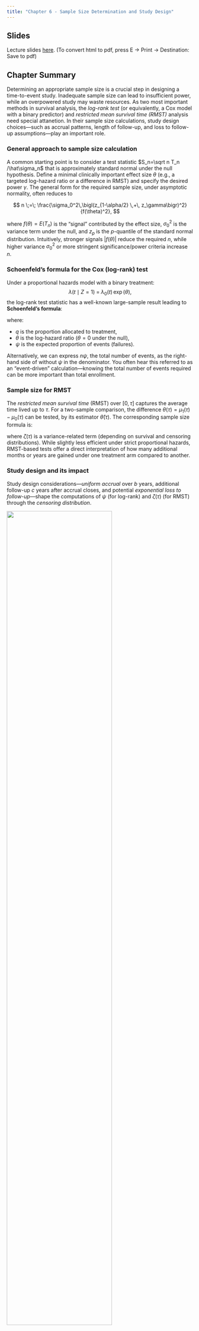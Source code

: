 ```yaml
---
title: "Chapter 6 - Sample Size Determination and Study Design"
---
```


## Slides

Lecture slides [here](chap6.html){target="_blank"}. (To convert html to pdf, press E $\to$ Print $\to$ Destination: Save to pdf)


## Chapter Summary

Determining an appropriate sample size is a crucial step in designing a time-to-event study. Inadequate sample size can lead to insufficient power, while an overpowered study may waste resources. As two most important methods in survival analysis,  the *log-rank test* (or equivalently, a Cox model with a binary predictor) and *restricted mean survival time (RMST)* analysis need special attanetion. In their sample size calculations, study design choices—such as accrual patterns, length of follow-up, and loss to follow-up assumptions—play an important role.

### General approach to sample size calculation

A common starting point is to consider a test statistic $S_n=\sqrt n T_n /\hat\sigma_n$ that is approximately standard normal under the null hypothesis. Define a minimal clinically important effect size $\theta$ (e.g., a targeted log-hazard ratio or a difference in RMST) and specify the desired power $\gamma$. The general form for the required sample size, under asymptotic normality, often reduces to

$$
n 
\;=\; 
\frac{\sigma_0^2\,\bigl(z_{1-\alpha/2} \,+\, z_\gamma\bigr)^2}{f(\theta)^2},
$$

where $f(\theta) = E(T_n)$ is the “signal” contributed by the effect size, $\sigma_0^2$ is the variance term under the null, and $z_{p}$ is the $p$-quantile of the standard normal distribution. Intuitively, stronger signals $\bigl|f(\theta)\bigr|$ reduce the required $n$, while higher variance $\sigma_0^2$ or more stringent significance/power criteria increase $n$.

### Schoenfeld’s formula for the Cox (log-rank) test

Under a proportional hazards model with a binary treatment:
$$
\lambda(t \mid Z=1) 
\;=\; 
\lambda_0(t)\,\exp(\theta),
$$
the log-rank test statistic has a well-known large-sample result leading to **Schoenfeld’s formula**:

\begin{equation}\label{eq:cox:sample_size}
n 
\;=\; 
\frac{\bigl(z_{1-\alpha/2} + z_\gamma\bigr)^2}{q(1-q)\,\psi\,\theta^2}, \tag{1}
\end{equation}

where:

- $q$ is the proportion allocated to treatment,
- $\theta$ is the log-hazard ratio ($\theta=0$ under the null),
- $\psi$ is the expected proportion of events (failures).

Alternatively, we can express $n\psi$, the total number of events, as 
the right-hand side of \eqref{eq:cox:sample_size} without $\psi$ in the denominator.
You often hear this referred to as an “event-driven” calculation—knowing the total number of events required can be more important than total enrollment.

### Sample size for RMST

The *restricted mean survival time* (RMST) over $[0, \tau]$ captures the average time lived up to $\tau$. For a two-sample comparison, the difference $\theta(\tau) = \mu_1(\tau) - \mu_0(\tau)$ can be tested, by its estimator $\hat\theta(\tau)$. The corresponding sample size formula is:

\begin{equation}\label{eq:rmst:sample_size}
n 
\;=\; 
\frac{\zeta(\tau)\,\bigl(z_{1-\alpha/2} + z_\gamma\bigr)^2}{
  q(1-q)\,\theta(\tau)^2}, \tag{2}
\end{equation}

where $\zeta(\tau)$ is a variance-related term (depending on survival and censoring distributions). While slightly less efficient under strict proportional hazards, RMST-based tests offer a direct interpretation of how many additional months or years are gained under one treatment arm compared to another.

### Study design and its impact

Study design considerations—*uniform accrual* over $b$ years, additional follow-up $c$ years after accrual closes, and potential *exponential loss to follow-up*—shape the computations of $\psi$ (for log-rank) and $\zeta(\tau)$ (for RMST) through the *censoring distribution*.

![](images/design_ac.png){fig-align="center" width="75%"}

Under this set-up:

1. **Administrative censoring**: Uniform$[c, b + c]$
2. **Loss to follow-up**: Assume exponential dropout with rate $\lambda_L$.


These assumptions feed into analytic or numerical formulas to calculate:

-   Censoring survival function \begin{equation}\label{eq:design:censoring}
        G(t;\lambda_L, b, c):=\mathrm{pr}(C>t)=\left\{\begin{array}{ll} \exp(-\lambda_L t)& 0\leq t\leq c\\
        b^{-1}(c+b-t)\exp(-\lambda_L t) & c<t<c+b \\
        0& t\geq c+b.
        \end{array}\right.
        \end{equation}
-   $\psi$ for log-rank (closed-form) \begin{equation}\label{eq:cox:psi}
            \psi=\frac{\lambda_0}{\lambda_0+\lambda_L}\left[1-\exp\{-(\lambda_0+\lambda_L)c\}
            \frac{1-\exp\{-(\lambda_0+\lambda_L)b\}}{(\lambda_0+\lambda_L)b}\right]
            \end{equation}
-   $\zeta(\tau)$ for RMST (needs numerical integration) \begin{equation}\label{eq:design:rmst_zeta}
            \zeta(\tau)=\lambda_0^{-1}\int_0^\tau\{\exp(-\lambda_0 t)-\exp(-\lambda_0 \tau)\}^2\exp(\lambda_0 t)G(t;\lambda_L, b, c)^{-1}\mathrm{d} t
            \end{equation}
-   Plug $\psi$ or $\zeta(\tau)$ back into sample size formulas \eqref{eq:cox:sample_size} or \eqref{eq:rmst:sample_size}, respectively.

### A general implementation 

The R package `npsurvSS` offers more general routines for sample size/power calculations under log-rank and RMST approaches. Suppose we hypothesize an exponential event rate $\lambda_0$ in the control group and a hazard ratio $\mathrm{HR} = \exp(\theta)$ in the treatment group:

```r
#| eval: false

# Install if needed
# install.packages("npsurvSS")

library(npsurvSS)

# 1. Define arms (control vs. treatment) for a two-arm study
control <- create_arm(size = 500,
                      accr_time = 2,     # uniform accrual over 2 years
                      follow_time = 3.5, # then followed 3.5 years
                      surv_scale = 0.174,  # baseline hazard for event
                      loss_scale = 0.01)   # hazard of loss to follow-up

treatment <- create_arm(size = 500,
                        accr_time = 2,
                        follow_time = 3.5,
                        surv_scale = 0.174 * 0.8, # hazard ratio = 0.8
                        loss_scale = 0.01)

# 2. Compute required sample size for different tests
res_size <- size_two_arm(
  control, 
  treatment,
  test = list(
    list(test = "weighted logrank"),               # log-rank 
    list(test = "rmst difference", milestone = 3), # RMST at 3 years
    list(test = "rmst difference", milestone = 5)  # RMST at 5 years
  )
)

print(res_size)
```

You can customize the accrual pattern (piecewise uniform or otherwise), use Weibull rather than exponential survival times, or request sample size for alternative tests (e.g., Gehan–Wilcoxon, RMST ratio, survival probability difference). 

### Conclusion

Planning a time-to-event study involves balancing the feasibility of enrolling and following patients against the power to detect a meaningful effect. Schoenfeld’s formula under the proportional hazards framework yields intuitive “event-driven” calculations, while RMST-based approaches similarly ensure adequate power for differences in average time lived within a specified window. 
Because design factors—accrual, follow-up length, and dropout processes—directly enter these formulas, it is vital to specify reasonable assumptions and possibly refine them via pilot data. 

## R code

```r
#| code-fold: true
#| code-summary: "Show the code"
#| eval: false

###############################################################################
# Chapter 6 R Code
#
# This script reproduces all major numerical results in Chapter 6, including:
#   1. Functions for sample size calculations (psi_fun, zeta_fun)
#   2. Numerical examples from Section 6.2.2
#   3. Sample size computations for the GBC pilot data
###############################################################################


#==============================================================================
# (A) Functions Needed for Sample Size Calculation
#==============================================================================

#------------------------------------------------------------------------------
# 1. psi_fun(lambda0, lambdaL, b, c)
#    Computes the event proportion psi for Cox model sample size
#
#    Inputs:
#       lambda0 = hazard rate for T
#       lambdaL = hazard rate for LTFU
#       b       = length of accrual (years)
#       c       = additional length of follow-up (years)
#------------------------------------------------------------------------------
psi_fun <- function(lambda0, lambdaL, b, c) {
  lambda <- lambda0 + lambdaL
  psi <- lambda0 / lambda * (
    1 - exp(-lambda * c) * (1 - exp(-lambda * b)) / (lambda * b)
  )
  return(psi)
}


#------------------------------------------------------------------------------
# 2. zeta_fun(tau, lambda0, lambdaL, b, c)
#    Computes the variance component for RMST sample size via numerical integral
#
#    Inputs:
#       tau     = restricting time
#       lambda0 = hazard rate for T
#       lambdaL = hazard rate for LTFU
#       b       = length of accrual (years)
#       c       = additional follow-up (years)
#------------------------------------------------------------------------------

# Survival function for censoring
Gfun <- function(t, lambdaL, b, c) {
  Gt <- ifelse(
    t <= c,
    exp(-lambdaL * t),
    ifelse(
      t < (c + b),
      exp(-lambdaL * t) * (b + c - t) / b,
      0
    )
  )
  return(Gt)
}

# The integrand for zeta
zeta_integrand <- function(t, tau, lambda0, lambdaL, b, c) {
  integrand <- (exp(-lambda0 * t) - exp(-lambda0 * tau))^2 *
    exp(lambda0 * t) / (Gfun(t, lambdaL, b, c) * lambda0)
  return(integrand)
}

# Main function using integrate()
zeta_fun <- function(tau, lambda0, lambdaL, b, c) {
  f <- function(t) {
    zeta_integrand(t, tau, lambda0, lambdaL, b, c)
  }
  zeta <- integrate(f, lower = 0, upper = tau)
  return(zeta$value)
}


#==============================================================================
# (B) Numerical Results in Section 6.2.2
#==============================================================================

# Evaluate zeta_fun at specific values
zeta_fun(tau = 5, lambda0 = 0.2, lambdaL = 0.01, b = 2, c = 4)


#==============================================================================
# (C) Sample Size Calculation Example with GBC Data
#==============================================================================
library(survival)

#------------------------------------------------------------------------------
# 1. Read GBC Data
#------------------------------------------------------------------------------
gbc <- read.table("Data//German Breast Cancer Study//gbc.txt")

# Sort the data by time within each id
o   <- order(gbc$id, gbc$time)
gbc <- gbc[o, ]

# Keep the first row for each id
df <- gbc[!duplicated(gbc$id), ]

# Set status = 1 if status == 1 or 2
df$status <- (df$status > 0) + 0

# Subset: post-menopausal (meno==2) & no hormonal treatment (hormone==1)
pilot <- df[df$meno == 2 & df$hormone == 1, ]
n <- nrow(pilot)  # n = 209, matches Table 1.12 (Chapter 1)

#------------------------------------------------------------------------------
# 2. Estimate Baseline Hazard and Setup
#------------------------------------------------------------------------------
pilot$time <- pilot$time / 12  # convert months to years
lambda0 <- sum(pilot$status > 0) / sum(pilot$time)  # ~0.174

# Accrual (b = 2 years), follow-up (c = 3.5 years)
lambdaL <- 0.01  # LTFU rate
b <- 2
c <- 3.5

# Compute psi and zeta at tau = 3, 5
psi <- psi_fun(lambda0, lambdaL, b, c)
zeta3 <- zeta_fun(tau = 3, lambda0, lambdaL, b, c)
zeta5 <- zeta_fun(tau = 5, lambda0, lambdaL, b, c)

#------------------------------------------------------------------------------
# 3. Sample Size Computations for Various Hazard Ratios
#------------------------------------------------------------------------------
HR <- seq(0.6, 0.9, by = 0.01)  # hazard ratio range
lambda1 <- lambda0 * HR

# Function for difference in RMST (exponential assumption)
RMST_diff <- function(tau, lam0, lam1) {
  val <- (1 - exp(-lam1 * tau)) / lam1 - (1 - exp(-lam0 * tau)) / lam0
  return(val)
}

# For tau = 3 and tau = 5
theta3 <- RMST_diff(3, lambda0, lambda1)
theta5 <- RMST_diff(5, lambda0, lambda1)

# Setup for alpha = 0.05 (two-sided), power = 0.8 or 0.9
q <- 0.5
za <- qnorm(0.975)
gamma_list <- c(0.80, 0.90)

par(mfrow = c(1, 2))
for (i in seq_along(gamma_list)) {
  gamma <- gamma_list[i]
  zg <- qnorm(gamma)
  
  # Sample sizes for log-rank, 3-RMST, and 5-RMST
  ncox    <- (za + zg)^2 / (q * (1 - q) * psi * (log(HR))^2)
  nRMST3  <- zeta3 * (za + zg)^2 / (q * (1 - q) * theta3^2)
  nRMST5  <- zeta5 * (za + zg)^2 / (q * (1 - q) * theta5^2)
  
  plot(
    HR, ncox,
    type = "l",
    lwd  = 2,
    ylim = c(0, 7000),
    xlab = "Hazard ratio",
    ylab = "Sample size",
    main = paste0("Power = ", gamma),
    cex.lab  = 1.2,
    cex.axis = 1.2
  )
  lines(HR, nRMST5, lty = 2, lwd = 2)
  lines(HR, nRMST3, lty = 3, lwd = 2)
  legend(
    "topleft",
    lty = 1:3,
    c("Log-rank", "5-RMST", "3-RMST"),
    lwd = 2,
    cex = 1.2
  )
}


#==============================================================================
# (D) Demonstration with npsurvSS Package (Yung and Liu, 2020)
#==============================================================================
library(npsurvSS)

#------------------------------------------------------------------------------
# 1. Configure Two Arms (Control vs. Treatment)
#------------------------------------------------------------------------------
lambda0 <- 0.173  # baseline event hazard
lambdaL <- 0.01   # hazard rate for LTFU

control <- create_arm(
  size       = 500,
  accr_time  = 2,
  follow_time= 3.5,
  surv_scale = lambda0,
  surv_shape = 1,   # default
  loss_scale = lambdaL,
  loss_shape = 1
)

lambda1 <- lambda0 * 0.8

treatment <- create_arm(
  size       = 500,
  accr_time  = 2,
  follow_time= 3.5,
  surv_scale = lambda1,
  loss_scale = lambdaL
)

#------------------------------------------------------------------------------
# 2. Compare Required Sample Sizes for Several Tests
#------------------------------------------------------------------------------
size_two_arm(
  control,
  treatment,
  test = list(
    list(test = "weighted logrank"),               # Log-rank test
    list(test = "rmst difference", milestone = 3), # RMST at 3 years
    list(test = "rmst difference", milestone = 5)  # RMST at 5 years
  )
)

# Alternatively, power calculations could be done via power_two_arm()
# power_two_arm(control, treatment)

```

